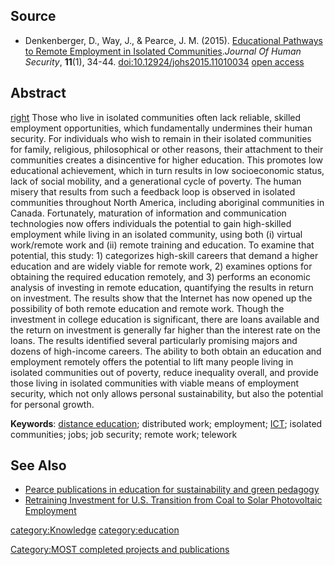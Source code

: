 {{MOST}}
{{Pearce-pubs}}

==Source==
* Denkenberger, D., Way, J., & Pearce, J. M. (2015). [http://www.librelloph.com/journalofhumansecurity/article/view/johs-11.1.34 Educational Pathways to Remote Employment in Isolated Communities].''Journal Of Human Security'', '''11'''(1), 34-44. doi:10.12924/johs2015.11010034 [https://www.academia.edu/16292832/Educational_Pathways_to_Remote_Employment_in_Isolated_Communities open access]

==Abstract==
[[image:Onlined.jpg|right]]
Those who live in isolated communities often lack reliable, skilled employment opportunities, which fundamentally undermines their human security. For individuals who wish to remain in their isolated communities for family, religious, philosophical or other reasons, their attachment to their communities creates a disincentive for higher education. This promotes low educational achievement, which in turn results in low socioeconomic status, lack of social mobility, and a generational cycle of poverty. The human misery that results from such a feedback loop is observed in isolated communities throughout North America, including aboriginal communities in Canada. Fortunately, maturation of information and communication technologies now offers individuals the potential to gain high-skilled employment while living in an isolated community, using both (i) virtual work/remote work and (ii) remote training and education. To examine that potential, this study: 1) categorizes high-skill careers that demand a higher education and are widely viable for remote work, 2) examines options for obtaining the required education remotely, and 3) performs an economic analysis of investing in remote education, quantifying the results in return on investment. The results show that the Internet has now opened up the possibility of both remote education and remote work. Though the investment in college education is significant, there are loans available and the return on investment is generally far higher than the interest rate on the loans. The results identified several particularly promising majors and dozens of high-income careers. The ability to both obtain an education and employment remotely offers the potential to lift many people living in isolated communities out of poverty, reduce inequality overall, and provide those living in isolated communities with viable means of employment security, which not only allows personal sustainability, but also the potential for personal growth.

'''Keywords''': [[distance education]]; distributed work; employment; [[ICT]]; isolated communities; jobs; job security; remote work; telework

==See Also==
* [[Pearce publications in education for sustainability and green pedagogy]]
* [[Retraining Investment for U.S. Transition from Coal to Solar Photovoltaic Employment]]

[[Category:MOST completed projects and publications]]
[[category:Knowledge]]
[[category:education]]